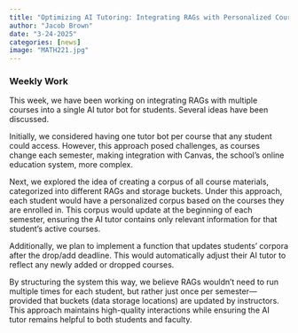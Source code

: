 ```yaml
---
title: "Optimizing AI Tutoring: Integrating RAGs with Personalized Course Materials for Seamless Student Support"
author: "Jacob Brown"
date: "3-24-2025"
categories: [news]
image: "MATH221.jpg"
---
```


### Weekly Work

This week, we have been working on integrating RAGs with multiple courses into a single AI tutor bot for students. Several ideas have been discussed.

Initially, we considered having one tutor bot per course that any student could access. However, this approach posed challenges, as courses change each semester, making integration with Canvas, the school's online education system, more complex.

Next, we explored the idea of creating a corpus of all course materials, categorized into different RAGs and storage buckets. Under this approach, each student would have a personalized corpus based on the courses they are enrolled in. This corpus would update at the beginning of each semester, ensuring the AI tutor contains only relevant information for that student’s active courses.

Additionally, we plan to implement a function that updates students' corpora after the drop/add deadline. This would automatically adjust their AI tutor to reflect any newly added or dropped courses.

By structuring the system this way, we believe RAGs wouldn’t need to run multiple times for each student, but rather just once per semester—provided that buckets (data storage locations) are updated by instructors. This approach maintains high-quality interactions while ensuring the AI tutor remains helpful to both students and faculty.

